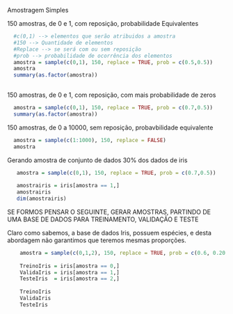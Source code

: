 
Amostragem Simples

150 amostras, de 0 e 1, com reposição, probabilidade Equivalentes
```r
  #c(0,1) --> elementos que serão atribuidos a amostra
  #150 --> Quantidade de elementos
  #Replace --> se será com ou sem reposição
  #prob --> probabilidade de ocorrência dos elementos
  amostra = sample(c(0,1), 150, replace = TRUE, prob = c(0.5,0.5))
  amostra
  summary(as.factor(amostra))
  
```

150 amostras, de 0 e 1, com reposição, com mais probabilidade de zeros
```r
  amostra = sample(c(0,1), 150, replace = TRUE, prob = c(0.7,0.5))
  summary(as.factor(amostra))
```

150 amostras, de 0 a 10000, sem reposição, probavbilidade equivalente

```r
  amostra = sample(c(1:1000), 150, replace = FALSE)
  amostra
```

Gerando amostra de conjunto de dados
30% dos dados de iris

```r
   amostra = sample(c(0,1), 150, replace = TRUE, prob = c(0.7,0.5))
   
   amostrairis = iris[amostra == 1,]
   amostrairis
   dim(amostrairis)
```

SE FORMOS PENSAR O SEGUINTE, GERAR AMOSTRAS, PARTINDO DE UMA BASE DE DADOS
PARA TREINAMENTO, VALIDAÇÃO E TESTE

Claro como sabemos, a base de dados Iris, possuem espécies, e desta abordagem não garantimos que teremos mesmas proporções.

```r
    amostra = sample(c(0,1,2), 150, replace = TRUE, prob = c(0.6, 0.20, 0.20))
    
    TreinoIris = iris[amostra == 0,]
    ValidaIris = iris[amostra == 1,]
    TesteIris  = iris[amostra == 2,]
    
    TreinoIris
    ValidaIris
    TesteIris
```








